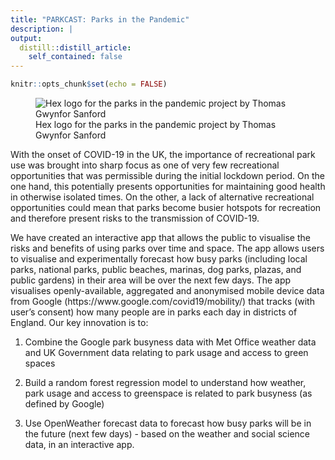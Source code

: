 ```yaml
---
title: "PARKCAST: Parks in the Pandemic"
description: |
output:
  distill::distill_article:
    self_contained: false
---
```


```r
knitr::opts_chunk$set(echo = FALSE)

```



![Hex logo for the parks in the pandemic project by Thomas Gwynfor Sanford](Hex_Logo_4th_mockup-01.png)

With the onset of COVID-19 in the UK, the importance of recreational park use was brought into sharp focus as one of very few recreational opportunities that was permissible during the initial lockdown period. On the one hand, this potentially presents opportunities for maintaining good health in otherwise isolated times. On the other, a lack of alternative recreational opportunities could mean that parks become busier hotspots for recreation and therefore present risks to the transmission of COVID-19. 

We have created an interactive app that allows the public to  visualise the risks and benefits of using parks over time and space. The app allows users to visualise and experimentally forecast how busy parks (including local parks, national parks, public beaches, marinas, dog parks, plazas, and public gardens) in their area will be over the next few days. The app visualises openly-available, aggregated and anonymised mobile device data from Google (https://www.google.com/covid19/mobility/) that tracks (with user’s consent) how many people are in parks each day in districts of England. Our key innovation is to:

1) Combine the Google park busyness data with Met Office weather data and UK Government data relating to park usage and access to green spaces

2) Build a random forest regression model to understand how weather, park usage and access to greenspace is related to park busyness (as defined by Google)

3) Use OpenWeather forecast data to forecast how busy parks will be in the future (next few days) - based on the weather and social science data, in an interactive app.

